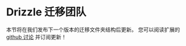 
# Drizzle 迁移团队

本节将在我们发布下一个版本的迁移文件夹结构后更新。 
您可以阅读扩展的 [github 讨论](https://github.com/drizzle-team/drizzle-orm/discussions/2832) 并订阅更新！
